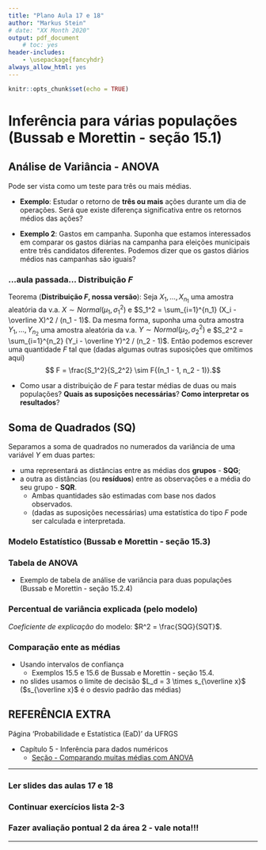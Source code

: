```yaml
---
title: "Plano Aula 17 e 18"
author: "Markus Stein"
# date: "XX Month 2020"
output: pdf_document
    # toc: yes
header-includes:
    - \usepackage{fancyhdr}
always_allow_html: yes
---
```

\addtolength{\headheight}{0.0cm} 
\pagestyle{fancyplain} 
\lhead{\includegraphics[height=1.5cm]{LogoIME.png}}
\rhead{\includegraphics[height=1.5cm]{images.jpeg}}
\chead{UNIVERSIDADE FEDERAL DO RIO GRANDE DO SUL \\
INSTITUTO DE MATEMÁTICA E ESTATÍSTICA \\
DEPARTAMENTO DE ESTATÍSTICA \\
\vspace{0.3cm}
MAT02215 - Estatística Geral 2 - 2020/1
}
\renewcommand{\headrulewidth}{0pt} 


```r
knitr::opts_chunk$set(echo = TRUE)
```

# Inferência para várias populações (Bussab e Morettin - seção 15.1)

## Análise de Variância - ANOVA
Pode ser vista como um teste para três ou mais médias.

* **Exemplo**: Estudar o retorno de **três ou mais** ações durante um dia de operações. Será que existe diferença significativa entre os retornos médios das ações?

* **Exemplo 2**: Gastos em campanha. Suponha que estamos interessados em comparar os gastos diárias na campanha para eleições municipais entre três candidatos diferentes. Podemos dizer que os gastos diários médios nas campanhas são iguais?

\vspace{0.5cm}

### ...aula passada... Distribuição $F$

Teorema (**Distribuição *F*, nossa versão**): Seja $X_1, \ldots, X_{n_1}$ uma amostra aleatória da v.a. $X \sim Normal(\mu_1,\sigma_1^2)$ e $S_1^2 = \sum_{i=1}^{n_1} (X_i - \overline X)^2 / (n_1 - 1)$. Da mesma forma, suponha uma outra amostra $Y_1, \ldots, Y_{n_2}$ uma amostra aleatória da v.a. $Y \sim Normal(\mu_2,\sigma_2^2)$ e $S_2^2 = \sum_{i=1}^{n_2} (Y_i - \overline Y)^2 / (n_2 - 1)$. Então podemos escrever uma quantidade $F$ tal que (dadas algumas outras suposições que omitimos aqui) 
$$ F = \frac{S_1^2}{S_2^2} \sim F{(n_1 - 1, n_2 - 1)}.$$

* Como usar a distribuição de $F$ para testar médias de duas ou mais populações? **Quais as suposições necessárias**? **Como interpretar os resultados**?

\vspace{0.5cm}

## Soma de Quadrados (SQ) 
Separamos a soma de quadrados no numerados da variância de uma variável $Y$ em duas partes:

* uma representará as distâncias entre as médias dos **grupos** - **SQG**; 
* a outra as distâncias (ou **resíduos**) entre as observações e a média do seu grupo - **SQR**.
    + Ambas quantidades são estimadas com base nos dados observados.
    + (dadas as suposições necessárias) uma estatística do tipo *F* pode ser calculada e interpretada.

\vspace{0.5cm}

### Modelo Estatístico (Bussab e Morettin - seção 15.3)

\vspace{0.5cm}

### Tabela de ANOVA
* Exemplo de tabela de análise de variância para duas populações  (Bussab e Morettin - seção 15.2.4)

\vspace{0.5cm}

### Percentual de variância explicada (pelo modelo)
*Coeficiente de explicação* do modelo: $R^2 = \frac{SQG}{SQT}$.

\vspace{0.5cm}

### Comparação ente as médias
* Usando intervalos de confiança 
    + Exemplos 15.5 e 15.6 de Bussab e Morettin - seção 15.4.

* no slides usamos o limite de decisão $L_d = 3 \times s_{\overline x}$ ($s_{\overline x}$ é o desvio padrão das médias)

<!-- ## Valor *p* (ou *p* valor) (Bussab e Morettin - seção 12.8) -->
<!-- "É a probabilidade de observarmos um valor de estatística de teste mais extremo do que o observado na amostra coletada *(conforme as hipóteses definidas)*." -->

<!-- * Região crítica $\times$ valor *p* -->

\vspace{1cm}

## REFERÊNCIA EXTRA
Página 'Probabilidade e Estatística (EaD)' da UFRGS  

* Capítulo 5 - Inferência para dados numéricos 
    + [Seção - Comparando muitas médias com ANOVA](https://www.ufrgs.br/probabilidade-estatistica/livro/cpt5/ch5_inf_num.html#comparando-muitas-m%C3%A9dias-com-anova-t%C3%B3pico-especial)

\vspace{1cm}

***
### Ler slides das aulas 17 e 18
### Continuar exercícios lista 2-3
### Fazer avaliação pontual 2 da área 2 - vale nota!!!
***

